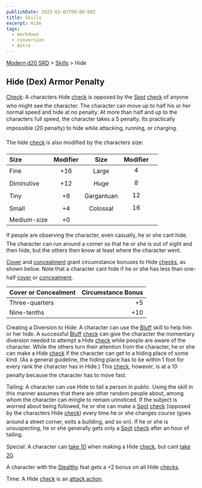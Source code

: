 ```yaml
---
publishDate: 2023-01-02T00:00:00Z
title: Skills
excerpt: Hide
tags:
  - markdown
  - conversion
  - Astro
---
```


[Modern d20 SRD](/#modernD20) > [Skills](modern-d20-srd-skills-index) > Hide

## Hide (Dex) Armor Penalty

[Check](modern-d20-srd-skills-skill-basics-php#skill-check-index): A characters Hide [check](modern-d20-srd-skills-skill-basics-php#skill-check-index) is opposed by the [Spot](modern-d20-srd-skills-spot) [check](modern-d20-srd-skills-skill-basics-php#skill-check-index) of anyone who might see the character. The character can move up to half his or her normal speed and hide at no penalty. At more than half and up to the characters full speed, the character takes a 5 penalty. Its practically impossible (20 penalty) to hide while attacking, running, or charging.

The hide [check](modern-d20-srd-skills-skill-basics-php#skill-check-index) is also modified by the characters size:

| Size        | Modifier |    Size    | Modifier |     |
| :---------- | :------: | :--------: | :------: | --: |
| Fine        |   +16    |   Large    |    4     |     |
| Diminutive  |   +12    |    Huge    |    8     |     |
| Tiny        |    +8    | Gargantuan |    12    |     |
| Small       |    +4    |  Colossal  |    16    |     |
| Medium-size |    +0    |            |          |     |

If people are observing the character, even casually, he or she cant hide. The character can run around a corner so that he or she is out of sight and then hide, but the others then know at least where the character went.

[Cover](modern-d20-srd-combat-cover) and [concealment](modern-d20-srd-combat-concealment) grant circumstance bonuses to Hide [checks](modern-d20-srd-skills-skill-basics-php#skill-check-index), as shown below. Note that a character cant hide if he or she has less than one-half [cover](modern-d20-srd-combat-cover) or [concealment](modern-d20-srd-combat-concealment).

| Cover or Concealment | Circumstance Bonus |
| :------------------- | -----------------: |
| Three-quarters       |                 +5 |
| Nine-tenths          |                +10 |

Creating a Diversion to Hide: A character can use the [Bluff](modern-d20-srd-skills-bluff) skill to help him or her hide. A successful [Bluff](modern-d20-srd-skills-bluff) [check](modern-d20-srd-skills-skill-basics-php#skill-check-index) can give the character the momentary diversion needed to attempt a Hide [check](modern-d20-srd-skills-skill-basics-php#skill-check-index) while people are aware of the character. While the others turn their attention from the character, he or she can make a Hide [check](modern-d20-srd-skills-skill-basics-php#skill-check-index) if the character can get to a hiding place of some kind. (As a general guideline, the hiding place has to be within 1 foot for every rank the character has in Hide.) This [check](modern-d20-srd-skills-skill-basics-php#skill-check-index), however, is at a 10 penalty because the character has to move fast.

Tailing: A character can use Hide to tail a person in public. Using the skill in this manner assumes that there are other random people about, among whom the character can mingle to remain unnoticed. If the subject is worried about being followed, he or she can make a [Spot](modern-d20-srd-skills-spot) [check](modern-d20-srd-skills-skill-basics-php#skill-check-index) (opposed by the characters Hide [check](modern-d20-srd-skills-skill-basics-php#skill-check-index)) every time he or she changes course (goes around a street corner, exits a building, and so on). If he or she is unsuspecting, he or she generally gets only a [Spot](modern-d20-srd-skills-spot) [check](modern-d20-srd-skills-skill-basics-php#skill-check-index) after an hour of tailing.

Special: A character can [take 10](modern-d20-srd-skills-skill-basics-php#take10-index) when making a Hide [check](modern-d20-srd-skills-skill-basics-php#skill-check-index), but cant [take 20](modern-d20-srd-skills-skill-basics-php#take20-index).

A character with the [Stealthy](modern-d20-srd-feats-stealthy) feat gets a +2 bonus on all Hide [checks](modern-d20-srd-skills-skill-basics-php#skill-check-index).

Time: A Hide [check](modern-d20-srd-skills-skill-basics-php#skill-check-index) is an [attack action](modern-d20-srd-combat-attack-actions).
